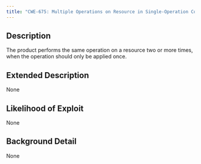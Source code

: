```yaml
---
title: "CWE-675: Multiple Operations on Resource in Single-Operation Context"
---
```


## Description
The product performs the same operation on a resource two or more times, when the operation should only be applied once.

## Extended Description
None

## Likelihood of Exploit
None

## Background Detail
None
        